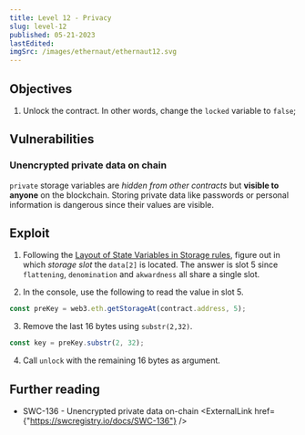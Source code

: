 ```yaml
---
title: Level 12 - Privacy
slug: level-12
published: 05-21-2023
lastEdited:
imgSrc: /images/ethernaut/ethernaut12.svg
---
```


## Objectives

1. Unlock the contract. In other words, change the `locked` variable to `false`;

## Vulnerabilities

### Unencrypted private data on chain

`private` storage variables are _hidden from other contracts_ but **visible to anyone** on the blockchain. Storing private data
like passwords or personal information is dangerous since their values are visible.

## Exploit

1. Following the <a href="https://docs.soliditylang.org/en/v0.8.17/internals/layout_in_storage.html" target="_blank" rel="noopener noreferrer">Layout of State Variables in Storage rules</a>,
   figure out in which _storage slot_ the `data[2]` is located. The answer is slot 5 since `flattening`,
   `denomination` and `akwardness` all share a single slot.

2. In the console, use the following to read the value in slot 5.

```javascript
const preKey = web3.eth.getStorageAt(contract.address, 5);
```

3. Remove the last 16 bytes using `substr(2,32)`.

```javascript
const key = preKey.substr(2, 32);
```

4. Call `unlock` with the remaining 16 bytes as argument.

## Further reading

- SWC-136 - Unencrypted private data on-chain <ExternalLink href={"https://swcregistry.io/docs/SWC-136"} />

